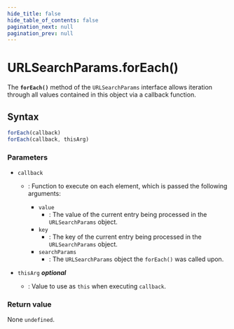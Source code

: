 ```yaml
---
hide_title: false
hide_table_of_contents: false
pagination_next: null
pagination_prev: null
---
```

# URLSearchParams.forEach()

The **`forEach()`** method of the
`URLSearchParams` interface allows iteration through all values contained
in this object via a callback function.

## Syntax

```js
forEach(callback)
forEach(callback, thisArg)
```

### Parameters

- `callback`

  - : Function to execute on each element, which is passed the following arguments:

    - `value`
      - : The value of the current entry being processed in the `URLSearchParams` object.
    - `key`
      - : The key of the current entry being processed in the `URLSearchParams` object.
    - `searchParams`
      - : The `URLSearchParams` object the `forEach()` was called upon.

- `thisArg` _**optional**_
  - : Value to use as `this` when executing `callback`.

### Return value

None `undefined`.

